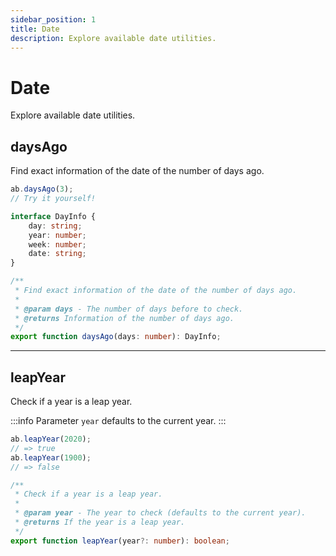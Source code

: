 ```yaml
---
sidebar_position: 1
title: Date
description: Explore available date utilities.
---
```


# Date

Explore available date utilities.

## daysAgo

Find exact information of the date of the number of days ago.

```js
ab.daysAgo(3);
// Try it yourself!
```

```ts
interface DayInfo {
    day: string;
    year: number;
    week: number;
    date: string;
}

/**
 * Find exact information of the date of the number of days ago.
 * 
 * @param days - The number of days before to check.
 * @returns Information of the number of days ago.
 */
export function daysAgo(days: number): DayInfo;
```

---

## leapYear

Check if a year is a leap year.

:::info
Parameter `year` defaults to the current year.
:::

```js
ab.leapYear(2020);
// => true
ab.leapYear(1900);
// => false
```

```ts
/**
 * Check if a year is a leap year.
 * 
 * @param year - The year to check (defaults to the current year).
 * @returns If the year is a leap year.
 */
export function leapYear(year?: number): boolean;
```
